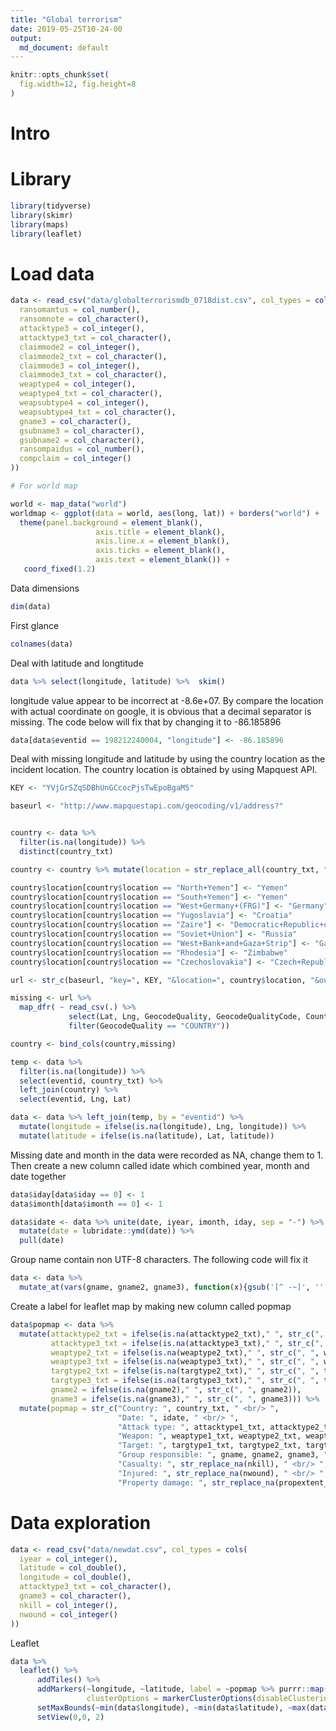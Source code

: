 ```yaml
---
title: "Global terrorism"
date: 2019-05-25T10-24-00
output:
  md_document: default
---
```


```r
knitr::opts_chunk$set(
  fig.width=12, fig.height=8
)

```

# Intro

# Library

```r
library(tidyverse)
library(skimr)
library(maps)
library(leaflet)
```

# Load data

```r
data <- read_csv("data/globalterrorismdb_0718dist.csv", col_types = cols(
  ransomamtus = col_number(),
  ransomnote = col_character(),
  attacktype3 = col_integer(),
  attacktype3_txt = col_character(),
  claimmode2 = col_integer(),
  claimmode2_txt = col_character(),
  claimmode3 = col_integer(),
  claimmode3_txt = col_character(),
  weaptype4 = col_integer(),
  weaptype4_txt = col_character(),
  weapsubtype4 = col_integer(),
  weapsubtype4_txt = col_character(),
  gname3 = col_character(),
  gsubname3 = col_character(),
  gsubname2 = col_character(),
  ransompaidus = col_number(),
  compclaim = col_integer()
))

# For world map

world <- map_data("world")
worldmap <- ggplot(data = world, aes(long, lat)) + borders("world") +
  theme(panel.background = element_blank(),
                   axis.title = element_blank(),
                   axis.line.x = element_blank(),
                   axis.ticks = element_blank(),
                   axis.text = element_blank()) +
   coord_fixed(1.2)


```

Data dimensions

```r
dim(data)
```

First glance

```r
colnames(data)
```


Deal with latitude and longtitude
```r
data %>% select(longitude, latitude) %>%  skim()
```

longitude value appear to be incorrect at -8.6e+07. By compare the location with actual coordinate on google, it is obvious that a decimal separator is missing. The code below will fix that by changing it to -86.185896

```r
data[data$eventid == 198212240004, "longitude"] <- -86.185896

```

Deal with missing longitude and latitude by using the country location as the incident location. The country location is obtained by using Mapquest API.

```r
KEY <- "YVjGrSZqSDBhUnGCcocPjsTwEpoBgaM5"
```



```r

baseurl <- "http://www.mapquestapi.com/geocoding/v1/address?"


country <- data %>%  
  filter(is.na(longitude)) %>%
  distinct(country_txt)

country <- country %>% mutate(location = str_replace_all(country_txt, " ", "+"))

country$location[country$location == "North+Yemen"] <- "Yemen"
country$location[country$location == "South+Yemen"] <- "Yemen"
country$location[country$location == "West+Germany+(FRG)"] <- "Germany"
country$location[country$location == "Yugoslavia"] <- "Croatia"
country$location[country$location == "Zaire"] <- "Democratic+Republic+of+the+Congo"
country$location[country$location == "Soviet+Union"] <- "Russia"
country$location[country$location == "West+Bank+and+Gaza+Strip"] <- "Gaza+Strip"
country$location[country$location == "Rhodesia"] <- "Zimbabwe"
country$location[country$location == "Czechoslovakia"] <- "Czech+Republic"

url <- str_c(baseurl, "key=", KEY, "&location=", country$location, "&outFormat=csv")

missing <- url %>%
  map_dfr( ~ read_csv(.) %>%
             select(Lat, Lng, GeocodeQuality, GeocodeQualityCode, Country) %>%
             filter(GeocodeQuality == "COUNTRY"))

country <- bind_cols(country,missing)

temp <- data %>%
  filter(is.na(longitude)) %>%
  select(eventid, country_txt) %>%
  left_join(country) %>%  
  select(eventid, Lng, Lat)

data <- data %>% left_join(temp, by = "eventid") %>%
  mutate(longitude = ifelse(is.na(longitude), Lng, longitude)) %>%
  mutate(latitude = ifelse(is.na(latitude), Lat, latitude))
```

Missing date and month in the data were recorded as NA, change them to 1. Then create a new column called idate which combined year, month and date together

```r

data$iday[data$iday == 0] <- 1
data$imonth[data$imonth == 0] <- 1

data$idate <- data %>% unite(date, iyear, imonth, iday, sep = "-") %>%
  mutate(date = lubridate::ymd(date)) %>%
  pull(date)

```

Group name contain non UTF-8 characters. The following code will fix it

```r
data <- data %>%
  mutate_at(vars(gname, gname2, gname3), function(x){gsub('[^ -~]', '', x)})
```

Create a label for leaflet map by making new column called popmap

```r
data$popmap <- data %>%
  mutate(attacktype2_txt = ifelse(is.na(attacktype2_txt)," ", str_c(", ", attacktype2_txt)),
         attacktype3_txt = ifelse(is.na(attacktype3_txt)," ", str_c(", ", attacktype3_txt)),
         weaptype2_txt = ifelse(is.na(weaptype2_txt)," ", str_c(", ", weaptype2_txt)),
         weaptype3_txt = ifelse(is.na(weaptype3_txt)," ", str_c(", ", weaptype3_txt)),
         targtype2_txt = ifelse(is.na(targtype2_txt)," ", str_c(", ", targtype2_txt)),
         targtype3_txt = ifelse(is.na(targtype3_txt)," ", str_c(", ", targtype3_txt)),
         gname2 = ifelse(is.na(gname2)," ", str_c(", ", gname2)),
         gname3 = ifelse(is.na(gname3)," ", str_c(", ", gname3))) %>%
  mutate(popmap = str_c("Country: ", country_txt, " <br/> ",
                        "Date: ", idate, " <br/> ",
                        "Attack type: ", attacktype1_txt, attacktype2_txt, attacktype3_txt, " <br/> ",
                        "Weapon: ", weaptype1_txt, weaptype2_txt, weaptype3_txt, " <br/> ",
                        "Target: ", targtype1_txt, targtype2_txt, targtype3_txt, " <br/> ",
                        "Group responsible: ", gname, gname2, gname3, " <br/> ",
                        "Casualty: ", str_replace_na(nkill), " <br/> ",
                        "Injured: ", str_replace_na(nwound), " <br/> ",
                        "Property damage: ", str_replace_na(propextent_txt))) %>% pull(popmap)
```


# Data exploration

```r
data <- read_csv("data/newdat.csv", col_types = cols(
  iyear = col_integer(),
  latitude = col_double(),
  longitude = col_double(),
  attacktype3_txt = col_character(),
  gname3 = col_character(),
  nkill = col_integer(),
  nwound = col_integer()
))
```

 Leaflet

```r
data %>%
  leaflet() %>%
      addTiles() %>%
      addMarkers(~longitude, ~latitude, label = ~popmap %>% purrr::map(shiny::HTML) ,
                 clusterOptions = markerClusterOptions(disableClusteringAtZoom = 12)) %>%
      setMaxBounds(~min(data$longitude), ~min(data$latitude), ~max(data$longitude), ~max(data$latitude)) %>%
      setView(0,0, 2)
```
